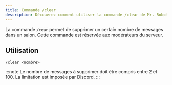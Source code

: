 ```yaml
---
title: Commande /clear
description: Découvrez comment utiliser la commande /clear de Mr. Robøt.
---
```


La commande `/cear` permet de supprimer un certain nombre de messages dans un salon.
Cette commande est réservée aux modérateurs du serveur.

## Utilisation

```
/clear <nombre>
```

:::note
Le nombre de messages à supprimer doit être compris entre 2 et 100. La limitation est imposée par Discord.
:::